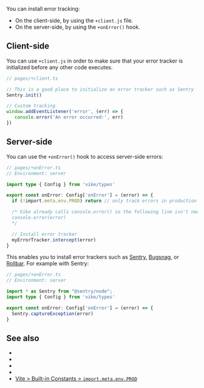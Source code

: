 
You can install error tracking:
 - On the client-side, by using the <Link href="/client">`+client.js`</Link> file.
 - On the server-side, by using the <Link href="/onError">`+onError()`</Link> hook.


## Client-side

You can use <Link href="/client">`+client.js`</Link> in order to make sure that your error tracker is initialized before any other code executes.

```ts
// pages/+client.ts

// This is a good place to initialize an error tracker such as Sentry
Sentry.init()

// Custom tracking
window.addEventListener('error', (err) => {
   console.error('An error occurred:', err)
})
```


## Server-side

You can use the <Link href="/onError">`+onError()`</Link> hook to access server-side errors:

```ts
// pages/+onError.ts
// Environment: server

import type { Config } from 'vike/types'

export const onError: Config['onError'] = (error) => {
  if (!import.meta.env.PROD) return // only track errors in production

  /* Vike already calls console.error() so the following line isn't needed.
  console.error(error)
  */

  // Install error tracker
  myErrorTracker.intercept(error)
}
```

This enables you to install error trackers such as [Sentry](https://sentry.io/), [Bugsnag](https://www.bugsnag.com/), or [Rollbar](https://rollbar.com/). For example with Sentry:

```ts
// pages/+onError.ts
// Environment: server

import * as Sentry from "@sentry/node";
import type { Config } from 'vike/types'

export const onError: Config['onError'] = (error) => {
  Sentry.captureException(error)
}
```


## See also

 - <Link href="/onError" />
 - <Link href="/client" />
 - <Link href="/error-page" />
 - <Link href="/debug#verbose-errors" />
 - [Vite > Built-in Constants > `import.meta.env.PROD`](https://vite.dev/guide/env-and-mode.html#built-in-constants)
